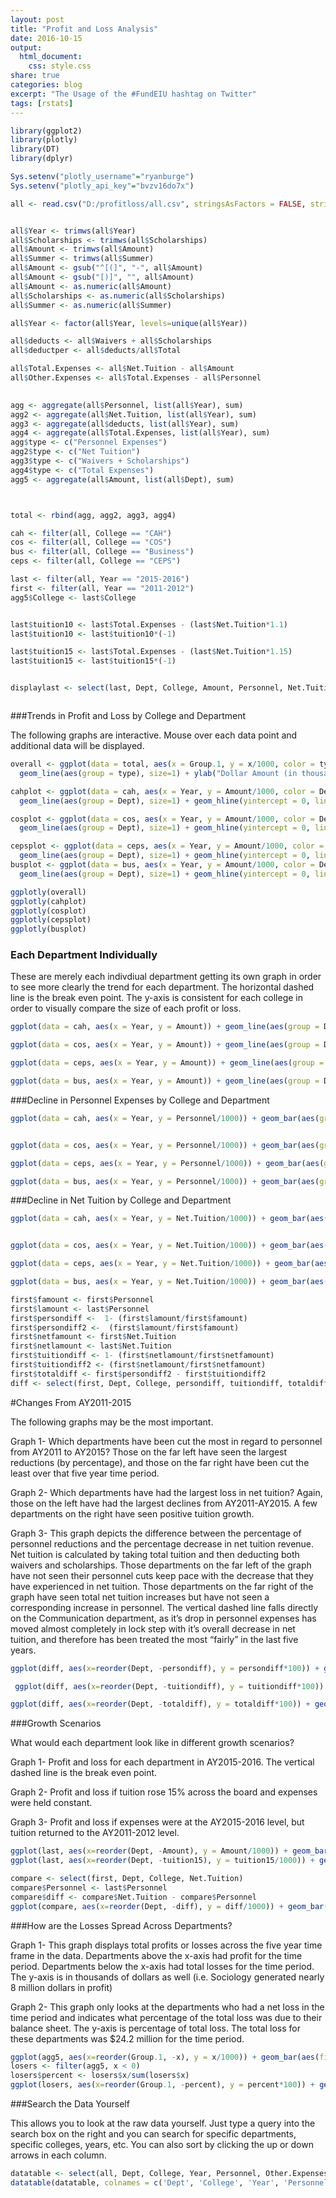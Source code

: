 ```yaml
---
layout: post
title: "Profit and Loss Analysis"
date: 2016-10-15
output:
  html_document:
    css: style.css
share: true
categories: blog
excerpt: "The Usage of the #FundEIU hashtag on Twitter"
tags: [rstats]
---
```





```r
library(ggplot2)
library(plotly)
library(DT)
library(dplyr)

Sys.setenv("plotly_username"="ryanburge")
Sys.setenv("plotly_api_key"="bvzv16do7x")

all <- read.csv("D:/profitloss/all.csv", stringsAsFactors = FALSE, strip.white = TRUE)


all$Year <- trimws(all$Year)
all$Scholarships <- trimws(all$Scholarships)
all$Amount <- trimws(all$Amount)
all$Summer <- trimws(all$Summer)
all$Amount <- gsub("^[(]", "-", all$Amount)
all$Amount <- gsub("[)]", "", all$Amount)
all$Amount <- as.numeric(all$Amount)
all$Scholarships <- as.numeric(all$Scholarships)
all$Summer <- as.numeric(all$Summer)

all$Year <- factor(all$Year, levels=unique(all$Year))

all$deducts <- all$Waivers + all$Scholarships
all$deductper <- all$deducts/all$Total

all$Total.Expenses <- all$Net.Tuition - all$Amount
all$Other.Expenses <- all$Total.Expenses - all$Personnel
  

agg <- aggregate(all$Personnel, list(all$Year), sum)
agg2 <- aggregate(all$Net.Tuition, list(all$Year), sum)
agg3 <- aggregate(all$deducts, list(all$Year), sum)
agg4 <- aggregate(all$Total.Expenses, list(all$Year), sum)
agg$type <- c("Personnel Expenses")
agg2$type <- c("Net Tuition")
agg3$type <- c("Waivers + Scholarships")
agg4$type <- c("Total Expenses")
agg5 <- aggregate(all$Amount, list(all$Dept), sum)



total <- rbind(agg, agg2, agg3, agg4)

cah <- filter(all, College == "CAH")
cos <- filter(all, College == "COS")
bus <- filter(all, College == "Business")
ceps <- filter(all, College == "CEPS")

last <- filter(all, Year == "2015-2016")
first <- filter(all, Year == "2011-2012")
agg5$College <- last$College


last$tuition10 <- last$Total.Expenses - (last$Net.Tuition*1.1)
last$tuition10 <- last$tuition10*(-1)

last$tuition15 <- last$Total.Expenses - (last$Net.Tuition*1.15)
last$tuition15 <- last$tuition15*(-1)


displaylast <- select(last, Dept, College, Amount, Personnel, Net.Tuition, deductper)



```

###Trends in Profit and Loss by College and Department

The following graphs are interactive. Mouse over each data point and additional data will be displayed. 

```r
overall <- ggplot(data = total, aes(x = Group.1, y = x/1000, color = type, label = type)) +
  geom_line(aes(group = type), size=1) + ylab("Dollar Amount (in thousands)") + xlab("Academic Year") + ggtitle("Overall Trends")

cahplot <- ggplot(data = cah, aes(x = Year, y = Amount/1000, color = Dept, label = Dept)) +
  geom_line(aes(group = Dept), size=1) + geom_hline(yintercept = 0, linetype = "longdash") + ylab("Profit/Loss (in thousands)") + ggtitle("College of Arts and Humanities")

cosplot <- ggplot(data = cos, aes(x = Year, y = Amount/1000, color = Dept, label = Dept)) +
  geom_line(aes(group = Dept), size=1) + geom_hline(yintercept = 0, linetype = "longdash") + ylab("Profit/Loss (in thousands)") + ggtitle("College of Science")

cepsplot <- ggplot(data = ceps, aes(x = Year, y = Amount/1000, color = Dept, label = Dept)) +
  geom_line(aes(group = Dept), size=1) + geom_hline(yintercept = 0, linetype = "longdash") + ylab("Profit/Loss (in thousands)")+ ggtitle("College of Education and Professional studies")
busplot <- ggplot(data = bus, aes(x = Year, y = Amount/1000, color = Dept, label = Dept)) +
  geom_line(aes(group = Dept), size=1) + geom_hline(yintercept = 0, linetype = "longdash") + ylab("Profit/Loss (in thousands)")+ ggtitle("College of Business")

```

```r
ggplotly(overall)
ggplotly(cahplot)
ggplotly(cosplot)
ggplotly(cepsplot)
ggplotly(busplot)
```

### Each Department Individually

These are merely each indivdiual department getting its own graph in order to see more clearly the trend for each department. The horizontal dashed line is the break even point. The y-axis is consistent for each college in order to visually compare the size of each profit or loss.

```r
ggplot(data = cah, aes(x = Year, y = Amount)) + geom_line(aes(group = Dept)) + theme(axis.text.x = element_text(angle = 90)) + facet_wrap(~Dept) + ylab("Profit or Loss") + geom_hline(yintercept = 0, linetype = "longdash") + ggtitle("College of Arts and Humanities")

ggplot(data = cos, aes(x = Year, y = Amount)) + geom_line(aes(group = Dept)) + theme(axis.text.x = element_text(angle = 90)) + facet_wrap(~Dept) + ylab("Profit or Loss") + geom_hline(yintercept = 0, linetype = "longdash") + ggtitle("College of Science")

ggplot(data = ceps, aes(x = Year, y = Amount)) + geom_line(aes(group = Dept)) + theme(axis.text.x = element_text(angle = 90)) + facet_wrap(~Dept) + ylab("Profit or Loss") + geom_hline(yintercept = 0, linetype = "longdash") + ggtitle("College of Education and Professional studies")

ggplot(data = bus, aes(x = Year, y = Amount)) + geom_line(aes(group = Dept)) + theme(axis.text.x = element_text(angle = 90)) + facet_wrap(~Dept) + ylab("Profit or Loss") + geom_hline(yintercept = 0, linetype = "longdash") + ggtitle("College of Business")
```

###Decline in Personnel Expenses by College and Department

```r
ggplot(data = cah, aes(x = Year, y = Personnel/1000)) + geom_bar(aes(group = Dept),stat="identity") + theme(axis.text.x = element_text(angle = 90)) + facet_wrap(~Dept) + ylab("Personnel Expenses (in thousands)" ) + geom_hline(yintercept = 0, linetype = "longdash") + ggtitle("College of Arts and Humanities")


ggplot(data = cos, aes(x = Year, y = Personnel/1000)) + geom_bar(aes(group = Dept),stat="identity") + theme(axis.text.x = element_text(angle = 90)) + facet_wrap(~Dept) + ylab("Personnel Expenses (in thousands)" ) + geom_hline(yintercept = 0, linetype = "longdash") + ggtitle("College of Science")

ggplot(data = ceps, aes(x = Year, y = Personnel/1000)) + geom_bar(aes(group = Dept),stat="identity") + theme(axis.text.x = element_text(angle = 90)) + facet_wrap(~Dept) + ylab("Personnel Expenses (in thousands)" ) + geom_hline(yintercept = 0, linetype = "longdash") + ggtitle("College of Education and Professional Studies")

ggplot(data = bus, aes(x = Year, y = Personnel/1000)) + geom_bar(aes(group = Dept),stat="identity") + theme(axis.text.x = element_text(angle = 90)) + facet_wrap(~Dept) + ylab("Personnel Expenses (in thousands)" ) + geom_hline(yintercept = 0, linetype = "longdash") + ggtitle("College of Business")
```

###Decline in Net Tuition by College and Department

```r
ggplot(data = cah, aes(x = Year, y = Net.Tuition/1000)) + geom_bar(aes(group = Dept),stat="identity") + theme(axis.text.x = element_text(angle = 90)) + facet_wrap(~Dept) + ylab("Net Tuition (in thousands)" ) + geom_hline(yintercept = 0, linetype = "longdash") + ggtitle("College of Arts and Humanities")


ggplot(data = cos, aes(x = Year, y = Net.Tuition/1000)) + geom_bar(aes(group = Dept),stat="identity") + theme(axis.text.x = element_text(angle = 90)) + facet_wrap(~Dept) + ylab("Net Tuition (in thousands)" ) + geom_hline(yintercept = 0, linetype = "longdash")+ ggtitle("College of Science")

ggplot(data = ceps, aes(x = Year, y = Net.Tuition/1000)) + geom_bar(aes(group = Dept),stat="identity") + theme(axis.text.x = element_text(angle = 90)) + facet_wrap(~Dept) + ylab("Net Tuition (in thousands)" ) + geom_hline(yintercept = 0, linetype = "longdash") + ggtitle("College of Education and Professional Studies")

ggplot(data = bus, aes(x = Year, y = Net.Tuition/1000)) + geom_bar(aes(group = Dept),stat="identity") + theme(axis.text.x = element_text(angle = 90)) + facet_wrap(~Dept) + ylab("Net Tuition (in thousands)" ) + geom_hline(yintercept = 0, linetype = "longdash")+ ggtitle("Business")
```


```r

first$famount <- first$Personnel
first$lamount <- last$Personnel
first$persondiff <-  1- (first$lamount/first$famount)
first$persondiff2 <-  (first$lamount/first$famount)
first$netfamount <- first$Net.Tuition
first$netlamount <- last$Net.Tuition
first$tuitiondiff <- 1- (first$netlamount/first$netfamount)
first$tuitiondiff2 <- (first$netlamount/first$netfamount)
first$totaldiff <- first$persondiff2 - first$tuitiondiff2
diff <- select(first, Dept, College, persondiff, tuitiondiff, totaldiff)
```

#Changes From AY2011-2015

The following graphs may be the most important. 

Graph 1- Which departments have been cut the most in regard to personnel from AY2011 to AY2015? Those on the far left have seen the largest reductions (by percentage), and those on the far right have been cut the least over that five year time period.

Graph 2- Which departments have had the largest loss in net tuition? Again, those on the left have had the largest declines from AY2011-AY2015. A few departments on the right have seen positive tuition growth. 

Graph 3- This graph depicts the difference between the percentage of personnel reductions and the percentage decrease in net tuition revenue. Net tuition is calculated by taking total tuition and then deducting both waivers and scholarships. Those departments on the far left of the graph have not seen their personnel cuts keep pace with the decrease that they have experienced in net tuition. Those departments on the far right of the graph have seen total net tuition increases but have not seen a corresponding increase in personnel. The vertical dashed line falls directly on the Communication department, as it's drop in personnel expenses has moved almost completely in lock step with it's overall decrease in net tuition, and therefore has been treated the most "fairly" in the last five years.  

```r
ggplot(diff, aes(x=reorder(Dept, -persondiff), y = persondiff*100)) + geom_bar(aes(fill=College),stat="identity") + theme(axis.text.x = element_text(angle = 90)) +xlab("Department") + ylab("Personnel Cuts from AY2011-AY2015 (Percentage)") + geom_hline(yintercept = 0, linetype = "longdash") + ggtitle("Personnel Reductions (by Percentage) From AY2011-AY2015")

 ggplot(diff, aes(x=reorder(Dept, -tuitiondiff), y = tuitiondiff*100)) + geom_bar(aes(fill=College),stat="identity") + theme(axis.text.x = element_text(angle = 90)) +xlab("Department") + ylab("Tuition Loss from AY2011-AY2015 (Percentage)") + geom_segment(aes(x = 25, y = -35, xend = 27.5, yend = -25), arrow = arrow(length = unit(.5, "cm"))) + annotate("text", x = 22.5, y = -40, label = "Depts with Positive Tuition Growth") + geom_hline(yintercept = 0, linetype = "longdash") + ggtitle("Tuition Losses (by Percentage) From AY2011-AY2015 ")

ggplot(diff, aes(x=reorder(Dept, -totaldiff), y = totaldiff*100)) + geom_bar(aes(fill=College),stat="identity") + theme(axis.text.x = element_text(angle = 90)) + annotate("text", x = 12.5, y = 55, label = "Depts Where Personnel Cut Haven't Kept Pace w/Tuition Declines") + annotate("rect", xmin = 0, xmax = 26, ymin = 0, ymax = 50,  alpha = .2) +xlab("Department") + ylab("Difference between Personnel Cuts and Tuition Declines") + geom_vline(xintercept = 26, linetype = "longdash") + ggtitle("Differences Between Personnel Reduction and Tuition Losses From AY2011-AY2015" )
```

###Growth Scenarios 

What would each department look like in different growth scenarios? 

Graph 1- Profit and loss for each department in AY2015-2016. The vertical dashed line is the break even point. 

Graph 2- Profit and loss if tuition rose 15% across the board and expenses were held constant. 

Graph 3- Profit and loss if expenses were at the AY2015-2016 level, but tuition returned to the AY2011-2012 level. 


```r
ggplot(last, aes(x=reorder(Dept, -Amount), y = Amount/1000)) + geom_bar(aes(fill=College),stat="identity") + theme(axis.text.x = element_text(angle = 90)) +xlab("Department") + ylab("Profit or Loss By Department (in Thousands)") + geom_hline(yintercept = 0, linetype = "longdash") + ggtitle("Profit or Loss in AY2015-2016") + geom_vline(xintercept = 17, linetype = "longdash")
ggplot(last, aes(x=reorder(Dept, -tuition15), y = tuition15/1000)) + geom_bar(aes(fill=College),stat="identity") + theme(axis.text.x = element_text(angle = 90)) +xlab("Department") + ylab("Personnel Cuts from AY2011-AY2015 (in Thousands)") + geom_hline(yintercept = 0, linetype = "longdash") + ggtitle("Profit or Loss if Net Tuition Rose 15%") + geom_vline(xintercept = 20, linetype = "longdash")

compare <- select(first, Dept, College, Net.Tuition)
compare$Personnel <- last$Personnel
compare$diff <- compare$Net.Tuition - compare$Personnel
ggplot(compare, aes(x=reorder(Dept, -diff), y = diff/1000)) + geom_bar(aes(fill=College),stat="identity") + theme(axis.text.x = element_text(angle = 90)) +xlab("Department") + ylab("Personnel Cuts from AY2011-AY2015 (in Thousands)") + geom_hline(yintercept = 0, linetype = "longdash") + ggtitle("Profit or Loss if Net Tuition was at AY2011-2012 Levels") + geom_vline(xintercept = 29, linetype = "longdash")
```


###How are the Losses Spread Across Departments?

Graph 1- This graph displays total profits or losses across the five year time frame in the data. Departments above the x-axis had profit for the time period. Departments below the x-axis had total losses for the time period. The y-axis is in thousands of dollars as well (i.e. Sociology generated nearly 8 million dollars in profit)

Graph 2- This graph only looks at the departments who had a net loss in the time period and indicates what percentage of the total loss was due to their balance sheet. The y-axis is percentage of total loss. The total loss for these departments was $24.2 million for the time period. 


```r
ggplot(agg5, aes(x=reorder(Group.1, -x), y = x/1000)) + geom_bar(aes(fill=College),stat="identity") + theme(axis.text.x = element_text(angle = 90)) +xlab("Department") + ylab("Dollar Amount (in Thousands)") + geom_hline(yintercept = 0, linetype = "longdash") + ggtitle("Total Profit/Loss by Department From AY2011-AY2015")
losers <- filter(agg5, x < 0)
losers$percent <- losers$x/sum(losers$x)
ggplot(losers, aes(x=reorder(Group.1, -percent), y = percent*100)) + geom_bar(aes(fill=College),stat="identity") + theme(axis.text.x = element_text(angle = 90)) +xlab("Department") + ylab("Percent of Total Loss") + geom_hline(yintercept = 0, linetype = "longdash") + ggtitle("Which Departments Have Accounted for the Biggest Losses?")
```


###Search the Data Yourself

This allows you to look at the raw data yourself. Just type a query into the search box on the right and you can search for specific departments, specific colleges, years, etc. You can also sort by clicking the up or down arrows in each column. 

```r
datatable <- select(all, Dept, College, Year, Personnel, Other.Expenses, Total, Net.Tuition, Amount)
datatable(datatable, colnames = c('Dept', 'College', 'Year', 'Personnel Budget', 'Other Expenses', 'Total Tuition', 'Net Tuition', 'Total Profit or Loss'))

```
